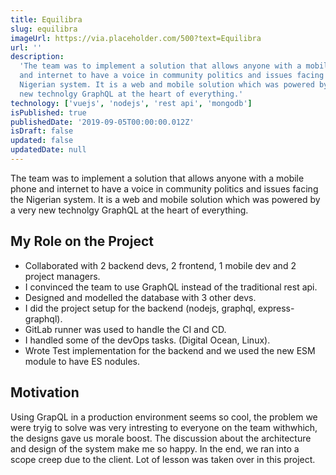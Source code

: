 ```yaml
---
title: Equilibra
slug: equilibra
imageUrl: https://via.placeholder.com/500?text=Equilibra
url: ''
description:
  'The team was to implement a solution that allows anyone with a mobile phone
  and internet to have a voice in community politics and issues facing the
  Nigerian system. It is a web and mobile solution which was powered by a very
  new technolgy GraphQL at the heart of everything.'
technology: ['vuejs', 'nodejs', 'rest api', 'mongodb']
isPublished: true
publishedDate: '2019-09-05T00:00:00.012Z'
isDraft: false
updated: false
updatedDate: null
---
```


<!-- # equilibra -->

The team was to implement a solution that allows anyone with a mobile phone and
internet to have a voice in community politics and issues facing the Nigerian
system. It is a web and mobile solution which was powered by a very new
technolgy GraphQL at the heart of everything.

## My Role on the Project

- Collaborated with 2 backend devs, 2 frontend, 1 mobile dev and 2 project
  managers.
- I convinced the team to use GraphQL instead of the traditional rest api.
- Designed and modelled the database with 3 other devs.
- I did the project setup for the backend (nodejs, graphql, express-graphql).
- GitLab runner was used to handle the CI and CD.
- I handled some of the devOps tasks. (Digital Ocean, Linux).
- Wrote Test implementation for the backend and we used the new ESM module to
  have ES nodules.

## Motivation

Using GrapQL in a production environment seems so cool, the problem we were
tryig to solve was very intresting to everyone on the team withwhich, the
designs gave us morale boost. The discussion about the architecture and design
of the system make me so happy. In the end, we ran into a scope creep due to the
client. Lot of lesson was taken over in this project.
